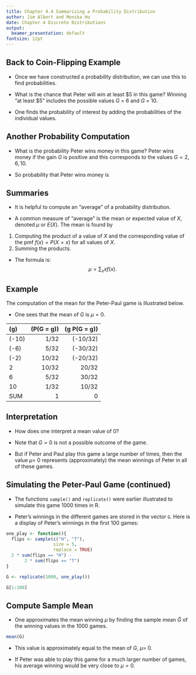```yaml
---
title: Chapter 4.4 Summarizing a Probability Distribution
author: Jim Albert and Monika Hu
date: Chapter 4 Discrete Distributions
output: 
  beamer_presentation: default
fontsize: 12pt
---
```


## Back to Coin-Flipping Example 

- Once we have constructed a probability distribution, we can use this to find probabilities.

- What is the chance that Peter will win at least \$5 in this game?  Winning "at least \$5" includes the possible values $G$ = 6 and $G$ = 10.

-  One finds the probability of interest by adding the probabilities of the individual values.
\begin{align*}
P(G \ge 5) &= P(G = 6 \, \, {\rm or} \, \,  G = 10) \\
&= P(G = 6) + P(G = 10) \\
&= \frac{5+1}{32} = \frac{6}{32}.
\end{align*}

## Another Probability Computation

- What is the probability Peter wins money in this game?  Peter wins money if the gain $G$ is positive and this corresponds to the values $G = 2, 6, 10$.  

- So probability that Peter wins money is

\begin{align*}
P({\rm Peter \, \, wins}) &= P(G > 0) \\
&= P(G = 2) + P(G = 6) + P(G = 10) \\
&= \frac{10 + 5+1}{32} = \frac{1}{2}.
\end{align*}

## Summaries

- It is helpful to compute an "average" of a probability distribution.

- A common measure of "average" is the mean or expected value of $X$, denoted $\mu$ or $E(X)$. The mean is found by 

1. Computing the product of a value of $X$ and the corresponding value of the pmf $f(x) = P(X = x)$ for all values of $X$.
2. Summing the products.

- The formula is:
$$
 \mu = \sum_x x  f(x).
$$

## Example

The computation of the mean for the Peter-Paul game is illustrated below.  

- One sees that the mean of $G$ is $\mu = 0$.

 | \(g\)   | \(P(G = g)\) | \(g \times P(G = g)\) |
| :------ | -----------: | --------------------: |
| \(-10\) |         1/32 |            \(-10/32\) |
| \(-6\)  |         5/32 |            \(-30/32\) |
| \(-2\)  |        10/32 |            \(-20/32\) |
| 2       |        10/32 |                 20/32 |
| 6       |         5/32 |                 30/32 |
| 10      |         1/32 |                 10/32 |
| SUM     |            1 |                     0 |


## Interpretation

- How does one interpret a mean value of 0?  

- Note that $G = 0$ is not a possible outcome of the game.  

- But if Peter and Paul play this game a large number of times, then the value $\mu$= 0 represents (approximately) the mean winnings of Peter in all of these games.


## Simulating the Peter-Paul Game (continued)

- The functions ```sample()```\index{sample()} and ```replicate()```\index{replicate()} were earlier illustrated to simulate this game 1000 times in R. 

- Peter's winnings in the different games are stored in the vector ```G```.  Here is a display of Peter's winnings in the first 100 games:

```r
one_play <- function(){
  flips <- sample(c("H", "T"), 
                  size = 5,
                  replace = TRUE)
  2 * sum(flips == "H") -
       2 * sum(flips == "T")
}
```

```r
G <- replicate(1000, one_play())
```

```r
G[1:100]
```

## Compute Sample Mean

- One approximates the mean winning $\mu$ by finding the sample mean $\bar G$ of the winning values in the 1000  games.

```r
mean(G)
```

- This value is approximately equal to the mean of $G$, $\mu$= 0.  

- If Peter was able to play this game for a much larger number of games,  his average winning  would be very close to $\mu = 0$.


